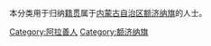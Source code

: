 {{Catnav|頁面分類|各種主題的頁面分類|依中国各省来作的分类|各地中国人|内蒙古人|阿拉善人}}
{{Catnav|頁面分類|人物|各國人物|中国人|各地中国人|内蒙古人|阿拉善人}}

本分类用于归纳[[籍贯|籍贯]]属于[[内蒙古自治区|内蒙古自治区]][[额济纳旗|额济纳旗]]的人士。

[[Category:阿拉善人|Category:阿拉善人]]
[[Category:额济纳旗|Category:额济纳旗]]